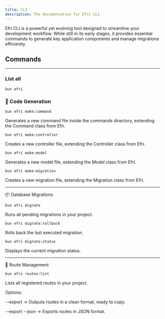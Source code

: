 ```yaml
---
title: CLI
description: The documentation for Efri CLI
---
```


Efri CLI is a powerful yet evolving tool designed to streamline your development workflow. While still in its early stages, it provides essential commands to generate key application components and manage migrations efficiently.

## Commands

---

### List all

`bun efri`

### 🔧 Code Generation

`bun efri make:command`

Generates a new command file inside the commands directory, extending the Command class from Efri.

`bun efri make:controller`

Creates a new controller file, extending the Controller class from Efri.

`bun efri make:model`

Generates a new model file, extending the Model class from Efri.

`bun efri make:migration`

Creates a new migration file, extending the Migration class from Efri.

---

📦 Database Migrations

`bun efri migrate`

Runs all pending migrations in your project.

`bun efri migrate:rollback`

Rolls back the last executed migration.

`bun efri migrate:status`

Displays the current migration status.

---


📌 Route Management

`bun efri routes:list`

Lists all registered routes in your project.

Options:

--export → Outputs routes in a clean format, ready to copy.

--export --json → Exports routes in JSON format.